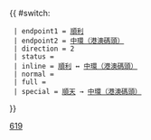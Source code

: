 {{Error|錯誤：此模板已停用。請見[[Template:HK Bus Route Cross Harbour/doc]]。}}{{ #switch: {{{format|}}}
  | endpoint1 = [[順利巴士總站|順利]]
  | endpoint2 = [[中環（港澳碼頭）巴士總站|中環（港澳碼頭）]]
  | direction = 2
  | status = 
  | inline = [[順利巴士總站|順利]] ↔ [[中環（港澳碼頭）巴士總站|中環（港澳碼頭）]]
  | normal =
  | full =
  | special = [[順天巴士總站|順天]] → [[中環（港澳碼頭）巴士總站|中環（港澳碼頭）]]
}}<noinclude>[[Category:過海隧道巴士路線模板|619]]</noinclude>